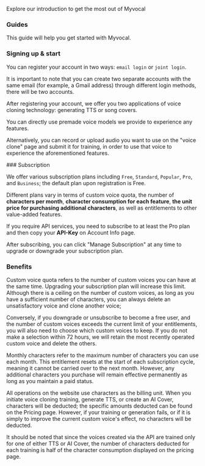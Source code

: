 <Info>Explore our introduction to get the most out of Myvocal</Info>


### Guides
<p>
This guide will help you get started with Myvocal. 
</p>

### Signing up & start
<p>
You can register your account in two ways: <code>email login</code> or <code>joint login</code>. 
</p>
<p>
It is important to note that you can create two separate accounts with the same email (for example, a Gmail address) through different login methods, there will be two accounts.
</p>
<p>
After registering your account, we offer you two applications of voice cloning technology: generating TTS or song covers.
</p>
<p>
You can directly use premade voice models we provide to experience any features.
</p>
<p>
Alternatively, you can record or upload audio you want to use on the "voice clone" page and submit it for training, in order to use that voice to experience the aforementioned features.
</p>
### Subscription
<p>
We offer various subscription plans including <code>Free</code>, <code>Standard</code>, <code>Popular</code>, <code>Pro</code>, and <code>Business</code>; the default plan upon registration is Free. 
</p>
<p>
Different plans vary in terms of custom voice quota, the number of <b>characters per month</b>, <b>character consumption for each feature</b>, <b>the unit price for purchasing additional characters</b>, as well as entitlements to other value-added features.
</p>
<p>
If you require API services, you need to subscribe to at least the Pro plan and then copy your <b>API-Key</b> on Account Info page.
</p>
<p>
After subscribing, you can click "Manage Subscription" at any time to upgrade or downgrade your subscription plan.
</p>

### Benefits
<p>
Custom voice quota refers to the number of custom voices you can have at the same time. Upgrading your subscription plan will increase this limit. Although there is a ceiling on the number of custom voices, as long as you have a sufficient number of characters, you can always delete an unsatisfactory voice and clone another voice; 
</p>
<p>
Conversely, if you downgrade or unsubscribe to become a free user, and the number of custom voices exceeds the current limit of your entitlements, you will also need to choose which custom voices to keep. If you do not make a selection within 72 hours, we will retain the most recently operated custom voice and delete the others.
</p>
<p>
Monthly characters refer to the maximum number of characters you can use each month. This entitlement resets at the start of each subscription cycle, meaning it cannot be carried over to the next month. However, any additional characters you purchase will remain effective permanently as long as you maintain a paid status.
</p>
<p>
All operations on the website use characters as the billing unit. When you initiate voice cloning training, generate TTS, or create an AI Cover, characters will be deducted; the specific amounts deducted can be found on the Pricing page. However, if your training or generation fails, or if it is simply to improve the current custom voice's effect, no characters will be deducted.
</p>
<p>
It should be noted that since the voices created via the API are trained only for one of either TTS or AI Cover, the number of characters deducted for each training is half of the character consumption displayed on the pricing page.
</p>